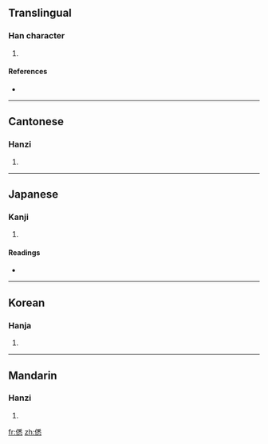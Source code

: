 ==Translingual==

===Han character===
{{Han char|rn=9|rad=人|as=11|sn=13|four=2223<sub>9</sub>|canj=人竹木心 (OHDP)}}

# {{defn|Han|sort=人11}}

====References====
* {{Han ref|kx=0115.160|dkj=01044|dj=0246.040|hdz=10212.060|uh=50C1|ud=20673|bh=DCBE|bd=56510}}

----

==Cantonese==

===Hanzi===
{{yue-hanzi|jyut=|y=sik1}}

# {{defn|Cantonese|sort=人11}}

----

==Japanese==

===Kanji===
{{ja-kanji|grade=|rs=人11}}

# {{defn|Japanese|sort=人11}}

====Readings====
* {{ja-readings|on=[[せつ]] (setsu), [[せち]] (sechi)|kun=[[こえ]] (koe), [[うめく]] (umeku)}}

----

==Korean==

===Hanja===
{{ko-hanja|hangeul=설|rv=seol|mr=sŏl}}

# {{defn|Korean|sort=人11}}

----

==Mandarin==

===Hanzi===
{{cmn-hanzi|pin=[[xī]] ([[xi1]])|wg=hsi<sup>1</sup>}}

# {{defn|Mandarin|sort=人11}}

[[fr:僁]]
[[zh:僁]]